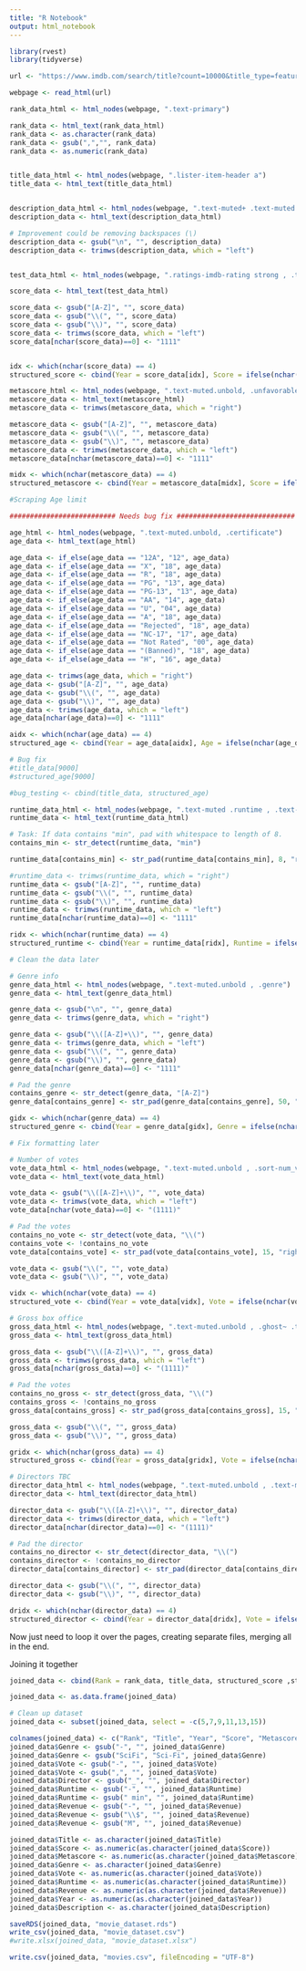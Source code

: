```yaml
---
title: "R Notebook"
output: html_notebook
---
```


```r
library(rvest)
library(tidyverse)
```

```r
url <- "https://www.imdb.com/search/title?count=10000&title_type=feature&my_ratings=exclude&sort=num_votes,desc&page=1&ref_=adv_prv"

webpage <- read_html(url)
```

```r
rank_data_html <- html_nodes(webpage, ".text-primary")

rank_data <- html_text(rank_data_html)
rank_data <- as.character(rank_data)
rank_data <- gsub(",","", rank_data)
rank_data <- as.numeric(rank_data)


title_data_html <- html_nodes(webpage, ".lister-item-header a")
title_data <- html_text(title_data_html)


description_data_html <- html_nodes(webpage, ".text-muted+ .text-muted , .ratings-bar+ .text-muted")
description_data <- html_text(description_data_html)

# Improvement could be removing backspaces (\)
description_data <- gsub("\n", "", description_data)
description_data <- trimws(description_data, which = "left")


test_data_html <- html_nodes(webpage, ".ratings-imdb-rating strong , .text-muted.unbold")
```

```r
score_data <- html_text(test_data_html)

score_data <- gsub("[A-Z]", "", score_data)
score_data <- gsub("\\(", "", score_data)
score_data <- gsub("\\)", "", score_data)
score_data <- trimws(score_data, which = "left")
score_data[nchar(score_data)==0] <- "1111"


idx <- which(nchar(score_data) == 4)
structured_score <- cbind(Year = score_data[idx], Score = ifelse(nchar(score_data[idx + 1]) == 3, score_data[idx + 1], NA))
```

```r
metascore_html <- html_nodes(webpage, ".text-muted.unbold, .unfavorable , .mixed , .favorable")
metascore_data <- html_text(metascore_html)
metascore_data <- trimws(metascore_data, which = "right")

metascore_data <- gsub("[A-Z]", "", metascore_data)
metascore_data <- gsub("\\(", "", metascore_data)
metascore_data <- gsub("\\)", "", metascore_data)
metascore_data <- trimws(metascore_data, which = "left")
metascore_data[nchar(metascore_data)==0] <- "1111"

midx <- which(nchar(metascore_data) == 4)
structured_metascore <- cbind(Year = metascore_data[midx], Score = ifelse(nchar(metascore_data[midx + 1]) == 2, metascore_data[midx + 1], NA))
```

```r
#Scraping Age limit

########################## Needs bug fix #############################

age_html <- html_nodes(webpage, ".text-muted.unbold, .certificate")
age_data <- html_text(age_html)

age_data <- if_else(age_data == "12A", "12", age_data)
age_data <- if_else(age_data == "X", "18", age_data)
age_data <- if_else(age_data == "R", "18", age_data)
age_data <- if_else(age_data == "PG", "13", age_data)
age_data <- if_else(age_data == "PG-13", "13", age_data)
age_data <- if_else(age_data == "AA", "14", age_data)
age_data <- if_else(age_data == "U", "04", age_data)
age_data <- if_else(age_data == "A", "18", age_data)
age_data <- if_else(age_data == "Rejected", "18", age_data)
age_data <- if_else(age_data == "NC-17", "17", age_data)
age_data <- if_else(age_data == "Not Rated", "00", age_data)
age_data <- if_else(age_data == "(Banned)", "18", age_data)
age_data <- if_else(age_data == "H", "16", age_data)

age_data <- trimws(age_data, which = "right")
age_data <- gsub("[A-Z]", "", age_data)
age_data <- gsub("\\(", "", age_data)
age_data <- gsub("\\)", "", age_data)
age_data <- trimws(age_data, which = "left")
age_data[nchar(age_data)==0] <- "1111"

aidx <- which(nchar(age_data) == 4)
structured_age <- cbind(Year = age_data[aidx], Age = ifelse(nchar(age_data[aidx + 1]) == 2, age_data[aidx + 1], NA))
```

```r
# Bug fix
#title_data[9000]
#structured_age[9000]
```

```r
#bug_testing <- cbind(title_data, structured_age)
```

```r
runtime_data_html <- html_nodes(webpage, ".text-muted .runtime , .text-muted.unbold")
runtime_data <- html_text(runtime_data_html)

# Task: If data contains "min", pad with whitespace to length of 8.
contains_min <- str_detect(runtime_data, "min")

runtime_data[contains_min] <- str_pad(runtime_data[contains_min], 8, "right", pad = "-")

#runtime_data <- trimws(runtime_data, which = "right")
runtime_data <- gsub("[A-Z]", "", runtime_data)
runtime_data <- gsub("\\(", "", runtime_data)
runtime_data <- gsub("\\)", "", runtime_data)
runtime_data <- trimws(runtime_data, which = "left")
runtime_data[nchar(runtime_data)==0] <- "1111"

ridx <- which(nchar(runtime_data) == 4)
structured_runtime <- cbind(Year = runtime_data[ridx], Runtime = ifelse(nchar(runtime_data[ridx + 1]) == 8, runtime_data[ridx + 1], NA))

# Clean the data later
```

```r
# Genre info
genre_data_html <- html_nodes(webpage, ".text-muted.unbold , .genre")
genre_data <- html_text(genre_data_html)

genre_data <- gsub("\n", "", genre_data)
genre_data <- trimws(genre_data, which = "right")

genre_data <- gsub("\\([A-Z]+\\)", "", genre_data)
genre_data <- trimws(genre_data, which = "left")
genre_data <- gsub("\\(", "", genre_data)
genre_data <- gsub("\\)", "", genre_data)
genre_data[nchar(genre_data)==0] <- "1111"

# Pad the genre
contains_genre <- str_detect(genre_data, "[A-Z]")
genre_data[contains_genre] <- str_pad(genre_data[contains_genre], 50, "right", pad = "-")

gidx <- which(nchar(genre_data) == 4)
structured_genre <- cbind(Year = genre_data[gidx], Genre = ifelse(nchar(genre_data[gidx + 1]) == 50, genre_data[gidx + 1], NA))

# Fix formatting later
```

```r
# Number of votes
vote_data_html <- html_nodes(webpage, ".text-muted.unbold , .sort-num_votes-visible span:nth-child(2)")
vote_data <- html_text(vote_data_html)

vote_data <- gsub("\\([A-Z]+\\)", "", vote_data)
vote_data <- trimws(vote_data, which = "left")
vote_data[nchar(vote_data)==0] <- "(1111)"

# Pad the votes
contains_no_vote <- str_detect(vote_data, "\\(")
contains_vote <- !contains_no_vote
vote_data[contains_vote] <- str_pad(vote_data[contains_vote], 15, "right", pad = "-")

vote_data <- gsub("\\(", "", vote_data)
vote_data <- gsub("\\)", "", vote_data)

vidx <- which(nchar(vote_data) == 4)
structured_vote <- cbind(Year = vote_data[vidx], Vote = ifelse(nchar(vote_data[vidx + 1]) == 15, vote_data[vidx + 1], NA))
```

```r
# Gross box office
gross_data_html <- html_nodes(webpage, ".text-muted.unbold , .ghost~ .text-muted+ span")
gross_data <- html_text(gross_data_html)

gross_data <- gsub("\\([A-Z]+\\)", "", gross_data)
gross_data <- trimws(gross_data, which = "left")
gross_data[nchar(gross_data)==0] <- "(1111)"

# Pad the votes
contains_no_gross <- str_detect(gross_data, "\\(")
contains_gross <- !contains_no_gross
gross_data[contains_gross] <- str_pad(gross_data[contains_gross], 15, "right", pad = "-")

gross_data <- gsub("\\(", "", gross_data)
gross_data <- gsub("\\)", "", gross_data)

gridx <- which(nchar(gross_data) == 4)
structured_gross <- cbind(Year = gross_data[gridx], Vote = ifelse(nchar(gross_data[gridx + 1]) == 15, gross_data[gridx + 1], NA))
```

```r
# Directors TBC
director_data_html <- html_nodes(webpage, ".text-muted.unbold , .text-muted~ .text-muted+ p a:nth-child(1)")
director_data <- html_text(director_data_html)

director_data <- gsub("\\([A-Z]+\\)", "", director_data)
director_data <- trimws(director_data, which = "left")
director_data[nchar(director_data)==0] <- "(1111)"

# Pad the director
contains_no_director <- str_detect(director_data, "\\(")
contains_director <- !contains_no_director
director_data[contains_director] <- str_pad(director_data[contains_director], 50, "right", pad = "_")

director_data <- gsub("\\(", "", director_data)
director_data <- gsub("\\)", "", director_data)

dridx <- which(nchar(director_data) == 4)
structured_director <- cbind(Year = director_data[dridx], Vote = ifelse(nchar(director_data[dridx + 1]) == 50, director_data[dridx + 1], NA))
```

Now just need to loop it over the pages, creating separate files, merging all in the end.

Joining it together

```r
joined_data <- cbind(Rank = rank_data, title_data, structured_score ,structured_metascore, structured_genre, structured_vote, structured_director, structured_runtime, structured_gross, description_data)

joined_data <- as.data.frame(joined_data)
```

```r
# Clean up dataset
joined_data <- subset(joined_data, select = -c(5,7,9,11,13,15))

colnames(joined_data) <- c("Rank", "Title", "Year", "Score", "Metascore", "Genre", "Vote", "Director", "Runtime", "Revenue", "Description")
joined_data$Genre <- gsub("-", "", joined_data$Genre)
joined_data$Genre <- gsub("SciFi", "Sci-Fi", joined_data$Genre)
joined_data$Vote <- gsub("-", "", joined_data$Vote)
joined_data$Vote <- gsub(",", "", joined_data$Vote)
joined_data$Director <- gsub("_", "", joined_data$Director)
joined_data$Runtime <- gsub("-", "", joined_data$Runtime)
joined_data$Runtime <- gsub(" min", "", joined_data$Runtime)
joined_data$Revenue <- gsub("-", "", joined_data$Revenue)
joined_data$Revenue <- gsub("\\$", "", joined_data$Revenue)
joined_data$Revenue <- gsub("M", "", joined_data$Revenue)

joined_data$Title <- as.character(joined_data$Title)
joined_data$Score <- as.numeric(as.character(joined_data$Score))
joined_data$Metascore <- as.numeric(as.character(joined_data$Metascore))
joined_data$Genre <- as.character(joined_data$Genre)
joined_data$Vote <- as.numeric(as.character(joined_data$Vote))
joined_data$Runtime <- as.numeric(as.character(joined_data$Runtime))
joined_data$Revenue <- as.numeric(as.character(joined_data$Revenue))
joined_data$Year <- as.numeric(as.character(joined_data$Year))
joined_data$Description <- as.character(joined_data$Description)
```

```r
saveRDS(joined_data, "movie_dataset.rds")
write_csv(joined_data, "movie_dataset.csv")
#write.xlsx(joined_data, "movie_dataset.xlsx")

write.csv(joined_data, "movies.csv", fileEncoding = "UTF-8")
```
